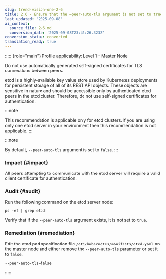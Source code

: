 ```yaml
---
slug: trend-vision-one-2-6
title: 2.6 - Ensure that the –peer-auto-tls argument is not set to true (Automated)
last_updated: '2025-09-08'
ai_context:
  source_file: 2-6.md
  conversion_date: '2025-09-08T23:42:26.323Z'
conversion_status: converted
translation_ready: true
---
```


::::: {role="main"}
Profile applicability: Level 1 - Master Node

Do not use automatically generated self-signed certificates for TLS connections between peers.

etcd is a highly-available key value store used by Kubernetes deployments for persistent storage of all of its REST API objects. These objects are sensitive in nature and should be accessible only by authenticated etcd peers in the etcd cluster. Therefore, do not use self-signed certificates for authentication.

:::note

This recommendation is applicable only for etcd clusters. If you are using only one etcd server in your environment then this recommendation is not applicable.
:::

:::note

By default, `--peer-auto-tls` argument is set to `false`.
:::

### Impact {#impact}

All peers attempting to communicate with the etcd server will require a valid client certificate for authentication.

### Audit {#audit}

Run the following command on the etcd server node:

``` codeblock
ps -ef | grep etcd
```

Verify that if the `--peer-auto-tls` argument exists, it is not set to `true`.

### Remediation {#remediation}

Edit the etcd pod specification file `/etc/kubernetes/manifests/etcd.yaml` on the master node and either remove the `--peer-auto-tls` parameter or set it to `false`.

``` codeblock
--peer-auto-tls=false
```
:::::
